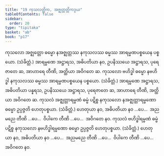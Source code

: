 ```yaml
---
title: "19 ကုသလတ္တိက, အဇ္ဈတ္တတ္တိကဒွယ"
tableOfContents: false
sidebar:
  order: 20
type: "tipitaka"
basket: "ab"
book: "p17"
---
```



<DynamicBreadcrumb />

<Division number="31" book="p17" e="ch" v="40" p="298">

<Paragraph number="82" book="p17">
ကုသလော အဇ္ဈတ္တော ဓမ္မော နအဇ္ဈတ္တဿ နကုသလဿ ဓမ္မဿ အာရမ္မဏပစ္စယေန ပစ္စယော. (သံခိတ္တံ.) အာရမ္မဏေ အဋ္ဌာရသ, အဓိပတိယာ နဝ, ဥပနိဿယေ အဋ္ဌာရသ, ပုရေဇာတေ ဆ, အာဟာရေ တီဏိ, အတ္ထိယာ အဝိဂတေ ဆ.
</Paragraph>

<Paragraph number="83" book="p17">
ကုသလော ဗဟိဒ္ဓါ ဓမ္မော နဗဟိဒ္ဓါ နကုသလဿ ဓမ္မဿ အာရမ္မဏပစ္စယေန ပစ္စယော. (သံခိတ္တံ.) အာရမ္မဏေ အဋ္ဌာရသ, အဓိပတိယာ ပန္နရသ, ဥပနိဿယေ အဋ္ဌာရသ, ပုရေဇာတေ ဆ, အာဟာရေ တီဏိ, အတ္ထိယာ အဝိဂတေ ဆ.
</Paragraph>

</Division>
<Division number="32" book="p17" e="ch" v="40" p="298">

<Paragraph number="84" book="p17">
ကုသလံ အဇ္ဈတ္တာရမ္မဏံ ဓမ္မံ ပဋိစ္စ နကုသလော နအဇ္ဈတ္တာရမ္မဏော ဓမ္မော ဥပ္ပဇ္ဇတိ ဟေတုပစ္စယာ. (သံခိတ္တံ.) ဟေတုယာ နဝ, အဓိပတိယာ နဝ …ပေ…  အညမညေ တီဏိ …ပေ…  ဝိပါကေ တီဏိ …ပေ…  အဝိဂတေ နဝ.
</Paragraph>

<Paragraph number="85" book="p17">
ကုသလံ ဗဟိဒ္ဓါရမ္မဏံ ဓမ္မံ ပဋိစ္စ နကုသလော နဗဟိဒ္ဓါရမ္မဏော ဓမ္မော ဥပ္ပဇ္ဇတိ ဟေတုပစ္စယာ. (သံခိတ္တံ.) ဟေတုယာ နဝ, အဓိပတိယာ နဝ …ပေ…  အညမညေ တီဏိ …ပေ…  ဝိပါကေ တီဏိ …ပေ…  အဝိဂတေ နဝ.
</Paragraph>
</Division>